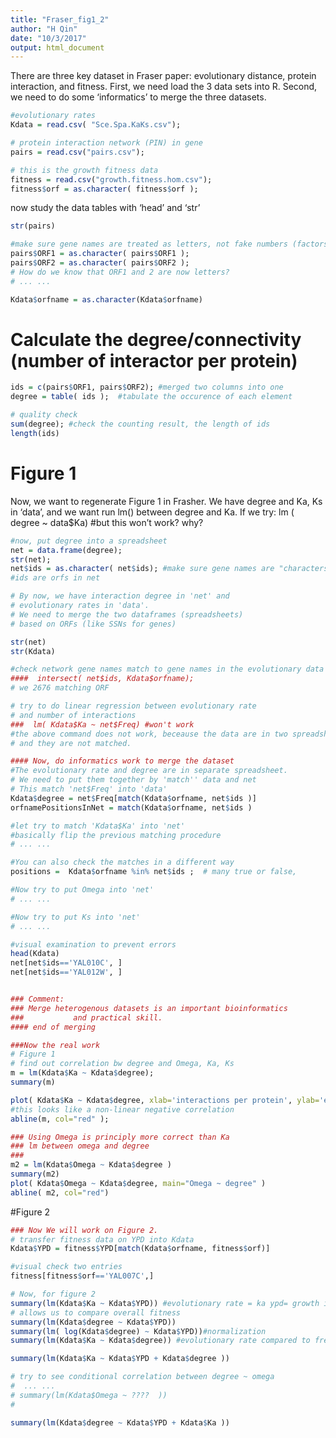 ```yaml
---
title: "Fraser_fig1_2"
author: "H Qin"
date: "10/3/2017"
output: html_document
---
```


There are three key dataset in Fraser paper: evolutionary distance, protein interaction, and fitness. First, we need load the 3 data sets into R. Second, we need to do some 'informatics' to merge the three datasets. 

```r
#evolutionary rates
Kdata = read.csv( "Sce.Spa.KaKs.csv");

# protein interaction network (PIN) in gene
pairs = read.csv("pairs.csv");

# this is the growth fitness data
fitness = read.csv("growth.fitness.hom.csv");
fitness$orf = as.character( fitness$orf ); 

```

now study the data tables with 'head' and 'str'

```r
str(pairs)

#make sure gene names are treated as letters, not fake numbers (factors)
pairs$ORF1 = as.character( pairs$ORF1 ); 
pairs$ORF2 = as.character( pairs$ORF2 );
# How do we know that ORF1 and 2 are now letters? 
# ... ... 

Kdata$orfname = as.character(Kdata$orfname)

```

# Calculate the degree/connectivity (number of interactor per protein) 
```r
ids = c(pairs$ORF1, pairs$ORF2); #merged two columns into one
degree = table( ids );  #tabulate the occurence of each element

# quality check
sum(degree); #check the counting result, the length of ids
length(ids)
```

# Figure 1
Now, we want to regenerate Figure 1 in Frasher. We have degree and Ka, Ks in 'data', and we want  run lm() between degree and Ka. If we try: 
lm ( degree ~ data$Ka) #but this won't work? why?
 
```r
#now, put degree into a spreadsheet
net = data.frame(degree);
str(net);
net$ids = as.character( net$ids); #make sure gene names are "characters"
#ids are orfs in net

# By now, we have interaction degree in 'net' and 
# evolutionary rates in 'data'. 
# We need to merge the two dataframes (spreadsheets)
# based on ORFs (like SSNs for genes)

str(net)
str(Kdata)

#check network gene names match to gene names in the evolutionary data
####  intersect( net$ids, Kdata$orfname);
# we 2676 matching ORF

# try to do linear regression between evolutionary rate
# and number of interactions
###  lm( Kdata$Ka ~ net$Freq) #won't work
#the above command does not work, beceause the data are in two spreadsheets
# and they are not matched. 

#### Now, do informatics work to merge the dataset
#The evolutionary rate and degree are in separate spreadsheet. 
# We need to put them together by 'match'' data and net
# This match 'net$Freq' into 'data'
Kdata$degree = net$Freq[match(Kdata$orfname, net$ids )]
orfnamePositionsInNet = match(Kdata$orfname, net$ids )

#let try to match 'Kdata$Ka' into 'net'
#basically flip the previous matching procedure
# ... ... 

#You can also check the matches in a different way
positions =  Kdata$orfname %in% net$ids ;  # many true or false, 

#Now try to put Omega into 'net'
# ... ... 

#Now try to put Ks into 'net'
# ... ... 

#visual examination to prevent errors
head(Kdata)
net[net$ids=='YAL010C', ]
net[net$ids=='YAL012W', ]


### Comment: 
### Merge heterogenous datasets is an important bioinformatics
###           and practical skill. 
#### end of merging

###Now the real work 
# Figure 1
# find out correlation bw degree and Omega, Ka, Ks
m = lm(Kdata$Ka ~ Kdata$degree);
summary(m)

plot( Kdata$Ka ~ Kdata$degree, xlab='interactions per protein', ylab='evolutionary rate'); #this is figure 1
#this looks like a non-linear negative correlation
abline(m, col="red" );

### Using Omega is principly more correct than Ka
### lm between omega and degree
###
m2 = lm(Kdata$Omega ~ Kdata$degree )
summary(m2)
plot( Kdata$Omega ~ Kdata$degree, main="Omega ~ degree" )
abline( m2, col="red")


```

#Figure 2

```r
### Now We will work on Figure 2. 
# transfer fitness data on YPD into Kdata
Kdata$YPD = fitness$YPD[match(Kdata$orfname, fitness$orf)] 

#visual check two entries
fitness[fitness$orf=='YAL007C',]

# Now, for figure 2
summary(lm(Kdata$Ka ~ Kdata$YPD)) #evolutionary rate = ka ypd= growth in rich media)
# allows us to compare overall fitness
summary(lm(Kdata$degree ~ Kdata$YPD))
summary(lm( log(Kdata$degree) ~ Kdata$YPD))#normalization
summary(lm(Kdata$Ka ~ Kdata$degree)) #evolutionary rate compared to frequency of interactions

summary(lm(Kdata$Ka ~ Kdata$YPD + Kdata$degree ))

# try to see conditional correlation between degree ~ omega
#  ... ... 
# summary(lm(Kdata$Omega ~ ????  ))
#

summary(lm(Kdata$degree ~ Kdata$YPD + Kdata$Ka ))



```

